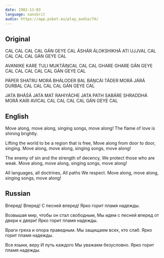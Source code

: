 ```yaml
---
date: 1982-11-03
language: sanskrit
audio: https://app.psbot.eu/play_audio/74/
---
```


## Original

CAL CAL CAL CAL GÁN GEYE CAL
ÁSHÁR ÁLOKSHIKHÁ ATI UJJVAL
CAL CAL CAL CAL GÁN GEYE CAL

AVANIIKE KARE TULI MUKTÁIṊCAL
CAL CAL GHARE GHARE GÁN GEYE CAL
CAL CAL CAL CAL GÁN GEYE CAL

PÁPER SHATRU MORÁ BHÁLODER BAL
BÁṊCÁI TÁDER MORÁ JÁRÁ DURBAL
CAL CAL CAL CAL GÁN GEYE CAL

JATA BHÁŚÁ JATA MAT
RAHIYÁCHE JATA PATH
SABÁRE SHRADDHÁ MORÁ KARI AVICAL
CAL CAL CAL CAL GÁN GEYE CAL

## English

Move along, move along, singing songs, move along!
The flame of love is shining brightly.

Lifting the world to be a region that is free,
Move along from door to door, singing.
Move along, move along, singing songs, move along!

The enemy of sin and the strength of decency,
We protect those who are weak.
Move along, move along, singing songs, move along!

All languages, all doctrines,
All paths
We respect.
Move along, move along, singing songs, move along!

## Russian

Вперед! Вперед! С песней вперед!
Ярко горит пламя надежды.

Возвышая мир, чтобы он стал свободным,
Мы идем с песней вперед от двери к двери!
Ярко горит пламя надежды.

Враги греха и опора праведным.
Мы защищаем всех, кто слаб.
Ярко горит пламя надежды.

Все языки, веру
И путь каждого
Мы уважаем безусловно.
Ярко горит пламя надежды.
